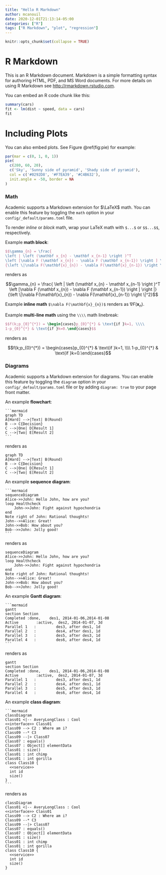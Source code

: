 ```yaml
---
title: "Hello R Markdown"
author: mcanouil
date: 2020-12-01T21:13:14-05:00
categories: ["R"]
tags: ["R Markdown", "plot", "regression"]
---
```


```r
knitr::opts_chunk$set(collapse = TRUE)
```

# R Markdown

This is an R Markdown document. Markdown is a simple formatting syntax for authoring HTML, PDF, and MS Word documents. For more details on using R Markdown see <http://rmarkdown.rstudio.com>.

You can embed an R code chunk like this:

```r
summary(cars)
fit <- lm(dist ~ speed, data = cars)
fit
```

# Including Plots

You can also embed plots. See Figure \@ref(fig:pie) for example:

```r
par(mar = c(0, 1, 0, 1))
pie(
  c(280, 60, 20),
  c('Sky', 'Sunny side of pyramid', 'Shady side of pyramid'),
  col = c('#0292D8', '#F7EA39', '#C4B632'),
  init.angle = -50, border = NA
)
```

### Math

Academic supports a Markdown extension for $\LaTeX$ math. You can enable this feature by toggling the `math` option in your `config/_default/params.toml` file.

To render *inline* or *block* math, wrap your LaTeX math with `$...$` or `$$...$$`, respectively.

Example **math block**:

```latex
$$\gamma_{n} = \frac{ 
\left | \left (\mathbf x_{n} - \mathbf x_{n-1} \right )^T 
\left [\nabla F (\mathbf x_{n}) - \nabla F (\mathbf x_{n-1}) \right ] \right |}
{\left \|\nabla F(\mathbf{x}_{n}) - \nabla F(\mathbf{x}_{n-1}) \right \|^2}$$
```

renders as

$$\gamma_{n} = \frac{ \left | \left (\mathbf x_{n} - \mathbf x_{n-1} \right )^T \left [\nabla F (\mathbf x_{n}) - \nabla F (\mathbf x_{n-1}) \right ] \right |}{\left \|\nabla F(\mathbf{x}_{n}) - \nabla F(\mathbf{x}_{n-1}) \right \|^2}$$

Example **inline math** `$\nabla F(\mathbf{x}_{n})$` renders as $\nabla F(\mathbf{x}_{n})$.

Example **multi-line math** using the `\\\\` math linebreak:

```latex
$$f(k;p_{0}^{*}) = \begin{cases}p_{0}^{*} & \text{if }k=1, \\\\
1-p_{0}^{*} & \text{if }k=0.\end{cases}$$
```

renders as

$$f(k;p_{0}^{*}) = \begin{cases}p_{0}^{*} & \text{if }k=1, \\\\
1-p_{0}^{*} & \text{if }k=0.\end{cases}$$

### Diagrams

Academic supports a Markdown extension for diagrams. You can enable this feature by toggling the `diagram` option in your `config/_default/params.toml` file or by adding `diagram: true` to your page front matter.

An example **flowchart**:

    ```mermaid
    graph TD
    A[Hard] -->|Text| B(Round)
    B --> C{Decision}
    C -->|One| D[Result 1]
    C -->|Two| E[Result 2]
    ```

renders as

```mermaid
graph TD
A[Hard] -->|Text| B(Round)
B --> C{Decision}
C -->|One| D[Result 1]
C -->|Two| E[Result 2]
```

An example **sequence diagram**:

    ```mermaid
    sequenceDiagram
    Alice->>John: Hello John, how are you?
    loop Healthcheck
        John->>John: Fight against hypochondria
    end
    Note right of John: Rational thoughts!
    John-->>Alice: Great!
    John->>Bob: How about you?
    Bob-->>John: Jolly good!
    ```

renders as

```mermaid
sequenceDiagram
Alice->>John: Hello John, how are you?
loop Healthcheck
    John->>John: Fight against hypochondria
end
Note right of John: Rational thoughts!
John-->>Alice: Great!
John->>Bob: How about you?
Bob-->>John: Jolly good!
```

An example **Gantt diagram**:

    ```mermaid
    gantt
    section Section
    Completed :done,    des1, 2014-01-06,2014-01-08
    Active        :active,  des2, 2014-01-07, 3d
    Parallel 1   :         des3, after des1, 1d
    Parallel 2   :         des4, after des1, 1d
    Parallel 3   :         des5, after des3, 1d
    Parallel 4   :         des6, after des4, 1d
    ```

renders as

```mermaid
gantt
section Section
Completed :done,    des1, 2014-01-06,2014-01-08
Active        :active,  des2, 2014-01-07, 3d
Parallel 1   :         des3, after des1, 1d
Parallel 2   :         des4, after des1, 1d
Parallel 3   :         des5, after des3, 1d
Parallel 4   :         des6, after des4, 1d
```

An example **class diagram**:

    ```mermaid
    classDiagram
    Class01 <|-- AveryLongClass : Cool
    <<interface>> Class01
    Class09 --> C2 : Where am i?
    Class09 --* C3
    Class09 --|> Class07
    Class07 : equals()
    Class07 : Object[] elementData
    Class01 : size()
    Class01 : int chimp
    Class01 : int gorilla
    class Class10 {
      <<service>>
      int id
      size()
    }
    ```

renders as

```mermaid
classDiagram
Class01 <|-- AveryLongClass : Cool
<<interface>> Class01
Class09 --> C2 : Where am i?
Class09 --* C3
Class09 --|> Class07
Class07 : equals()
Class07 : Object[] elementData
Class01 : size()
Class01 : int chimp
Class01 : int gorilla
class Class10 {
  <<service>>
  int id
  size()
}
```
